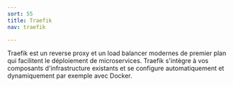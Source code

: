 ```yaml
---
sort: 55
title: Traefik
nav: traefik

---
```


Traefik est un reverse proxy et un load balancer modernes de premier plan qui facilitent le déploiement de microservices. Traefik s'intègre à vos composants d'infrastructure existants et se configure automatiquement et dynamiquement par exemple avec Docker.


